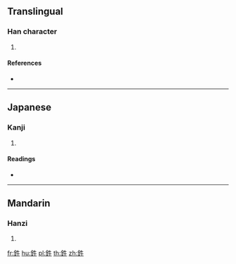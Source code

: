 {{character info/new}}
==Translingual==

===Han character===
{{Han char|rn=167|rad=金|as=04|sn=12|four=|canj=CHQ}}

# {{defn|Han|sort=金04}}

====References====
* {{Han ref|kx=1299.090|dkj=40237|hdz=64176.130|uh=921D|ud=37405}}

----

==Japanese==

===Kanji===
{{ja-kanji|grade=|rs=金04}}

# {{defn|lang=ja|sort=金04}}

====Readings====
* {{ja-readings|on=[[いん]] (in)|kun=[[きね]] (kine)|nanori=}}

----

==Mandarin==

===Hanzi===
{{cmn-hanzi|pin=[[yín]] ([[yin2]])|wg=yin<sup>2</sup>}}

# {{defn|lang=cmn|sort=金04}}

[[fr:鈝]]
[[hu:鈝]]
[[pl:鈝]]
[[th:鈝]]
[[zh:鈝]]